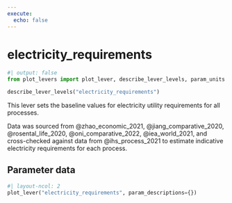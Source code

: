 ```yaml
---
execute:
  echo: false
---
```


# electricity_requirements

```python
#| output: false
from plot_levers import plot_lever, describe_lever_levels, param_units
```

```python
describe_lever_levels("electricity_requirements")
```

This lever sets the baseline values for electricity utility requirements for all processes.

Data was sourced from @zhao_economic_2021, @jiang_comparative_2020,  @rosental_life_2020,  @oni_comparative_2022, @iea_world_2021, and cross-checked against data from @ihs_process_2021 to estimate indicative electricity requirements for each process.

## Parameter data

```python
#| layout-ncol: 2
plot_lever("electricity_requirements", param_descriptions={})
```
